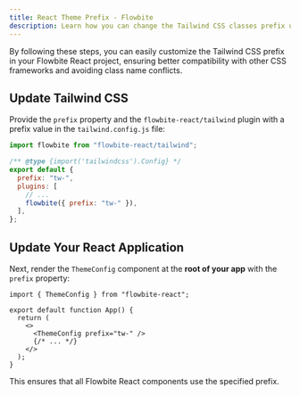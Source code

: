 ```yaml
---
title: React Theme Prefix - Flowbite
description: Learn how you can change the Tailwind CSS classes prefix used by the components in Flowbite React
---
```


By following these steps, you can easily customize the Tailwind CSS prefix in your Flowbite React project, ensuring better compatibility with other CSS frameworks and avoiding class name conflicts.

## Update Tailwind CSS

Provide the `prefix` property and the `flowbite-react/tailwind` plugin with a prefix value in the `tailwind.config.js` file:

```js {5,8}
import flowbite from "flowbite-react/tailwind";

/** @type {import('tailwindcss').Config} */
export default {
  prefix: "tw-",
  plugins: [
    // ...
    flowbite({ prefix: "tw-" }),
  ],
};
```

## Update Your React Application

Next, render the `ThemeConfig` component at the **root of your app** with the `prefix` property:

```tsx {1,6}
import { ThemeConfig } from "flowbite-react";

export default function App() {
  return (
    <>
      <ThemeConfig prefix="tw-" />
      {/* ... */}
    </>
  );
}
```

This ensures that all Flowbite React components use the specified prefix.
